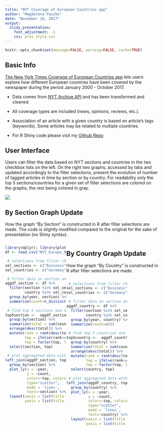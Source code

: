 ```yaml
---
title: "NYT Coverage of European Countries app"
author: "Magdalena Paszko"
date: "November 10, 2017"
output:
  slidy_presentation:
    font_adjustment: -1
    css: pres_style.css
---
```


```r
knitr::opts_chunk$set(message=FALSE, warning=FALSE, cache=TRUE)
```

## Basic Info

<a href="https://mpacho.shinyapps.io/nyt_coverage_of_european_countries/" target="_blank">The New York Times Coverage of European Countries app</a> lets users explore how different European countries have been covered by the newspaper during the period January 2000 - October 2017.

- Data comes from <a href="https://developer.nytimes.com/" target="_blank">NYT Archive API</a> and has been transformed and cleaned. 

- All coverage types are included (news, opinions, reviews, etc.).

- Association of an article with a given country is based on article's tags (keywords). Some articles may be related to multiple countries.

- For R Shiny code please visit my <a href="https://github.com/MPacho/NYT-Coverage-of-European-Countries" target="_blank">Github Repo</a> 

## User Interface

Users can filter the data based on NYT sections and countries in the two checkbox lists on the left. On the right two graphs, accessed by tabs and updated accordingly to the filter selections, present the evolution of number of tagged articles in time by section or by country. For readability only the top 5 sections/countries for a given set of filter selections are colored on the graphs, the rest being colored in gray.

![](Capture.png)

## By Section Graph Update
How the graph "By Section" is constructed in R after filter selections are made. The code is slightly modified compared to the original for the sake of presentation (no Shiny syntax).

<div style="float: left; width: 40%;">
```r

library(dplyr); library(plotly)
df <- read.csv("NYT_Europe_News_Clean.csv", header=TRUE, stringsAsFactors=FALSE)

 # selections from filter checkboxes
sel_sections <- c("Business", "Arts", "Sports", "Opinion", "Blogs", "Fashion & Style")
sel_countries <- c("Germany", "Great Britain", "France", "Poland", "Lithuania", "Finland")

 # filter data on section and country and aggregate by year and section
aggdf_section <- df %>% 
  filter(section %in% sel_sections &
         country %in% sel_countries) %>%
  group_by(year, section) %>%
  summarize(count=n_distinct(main))
    
 # find top 5 sections and set the rest as "other"
top5section <-  aggdf_section %>% 
  group_by(section) %>%
  summarize(total = sum(count)) %>%
  arrange(desc(total)) %>%
  mutate(rank = rank(desc(total)),
         top = ifelse(rank<=5, section, "other"),
         top = factor(top, levels=unique(top))) %>%
  select(section, top)
    
 # plot aggregated data with colors by top 5 with plotly
left_join(aggdf_section, top5section, by="section") %>%
  group_by(section) %>%
  plot_ly(x = ~year, 
          y = ~count, 
          color=~top, colors="Set1", alpha=0.9,
          type="scatter",
          mode = 'lines',
          text=~section) %>%
  layout(xaxis = list(title = "Year"),
         yaxis = list(title = 'Number of tagged articles'))

```
</div>

<div style="float: right; width: 60%;">
```r
```
</div>


## By Country Graph Update
How the graph "By Country" is constructed in R after filter selections are made.

<div style="float: left; width: 40%;">
```r
    
 # selections from filter checkboxes
sel_sections <- c("Business", "Arts", "Sports", "Opinion", "Blogs", "Fashion & Style")
sel_countries <- c("Germany", "Great Britain", "France", "Poland", "Lithuania", "Finland")

 # filter data on section and country and aggregate by year and country
aggdf_country <- df %>% 
  filter(section %in% sel_sections &
         country %in% sel_countries) %>%
  group_by(year, country) %>%
  summarize(count=n())
    
 # find top 5 countries and set the rest as "other"
top5country <-  aggdf_country %>% 
  group_by(country) %>%
  summarize(total = sum(count)) %>%
  arrange(desc(total)) %>%
  mutate(rank = rank(desc(total)),
         top = ifelse(rank<=5, country, "other"),
         top = factor(top, levels=unique(top))) %>%
  select(country, top)
    
 # plot aggregated data with colors by top 5 with plotly
left_join(aggdf_country, top5country, by="country") %>%
  group_by(country) %>%
  plot_ly(x = ~year, 
          y = ~count, 
          color=~top, colors="Set1", alpha=0.9,
          type="scatter",
          mode = 'lines',
          text=~country) %>%
  layout(xaxis = list(title = "Year"),
         yaxis = list(title = 'Number of tagged articles'))

```
</div>

<div style="float: right; width: 60%;">
```r
```
</div>

